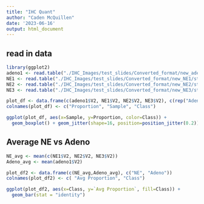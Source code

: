 ```yaml
---
title: "IHC Quant"
author: "Caden McQuillen"
date: '2023-06-16'
output: html_document
---
```


## read in data
```r
library(ggplot2)
adeno1 <- read.table("./IHC_Images/test_slides/Converted_format/new_adeno1/stained_fractions.txt")
NE1 <- read.table("./IHC_Images/test_slides/Converted_format/new_NE1/stained_fractions.txt")
NE2 <- read.table("./IHC_Images/test_slides/Converted_format/new_NE2/stained_fractions.txt")
NE3 <- read.table("./IHC_Images/test_slides/Converted_format/new_NE3/stained_fractions.txt")

plot_df <- data.frame(c(adeno1$V2, NE1$V2, NE2$V2, NE3$V2), c(rep("Adeno1", 10),rep("NE1", 10), rep("NE2", 10), rep("NE3", 10)), c(rep("Adeno", 10),rep("NE", 30)))
colnames(plot_df) <- c("Proportion", "Sample", "Class")

ggplot(plot_df, aes(x=Sample, y=Proportion, color=Class)) +
  geom_boxplot() + geom_jitter(shape=16, position=position_jitter(0.2)) + ggtitle("F480 IHC Quantification")
```

## Average NE vs Adeno
```r
NE_avg <- mean(c(NE1$V2, NE2$V2, NE3$V2))
Adeno_avg <- mean(adeno1$V2)

plot_df2 <- data.frame(c(NE_avg,Adeno_avg), c("NE", "Adeno"))
colnames(plot_df2) <- c( "Avg Proportion", "Class")

ggplot(plot_df2, aes(x=Class, y=`Avg Proportion`, fill=Class)) +
  geom_bar(stat = "identity")

```
